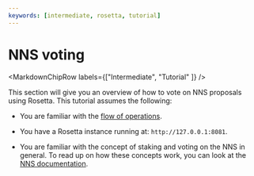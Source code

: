 ```yaml
---
keywords: [intermediate, rosetta, tutorial]
---
```



# NNS voting

<MarkdownChipRow labels={["Intermediate", "Tutorial" ]} />

This section will give you an overview of how to vote on NNS proposals using Rosetta. 
This tutorial assumes the following:

- You are familiar with the [flow of operations](/docs/developer-docs/defi/rosetta/icp_rosetta/construction_api/operations_flow/index.mdx). 

- You have a Rosetta instance running at: `http://127.0.0.1:8081`.

- You are familiar with the concept of staking and voting on the NNS in general. To read up on how these concepts work,
you can look at the [NNS documentation](/docs/current/developer-docs/daos/nns/overview). 
